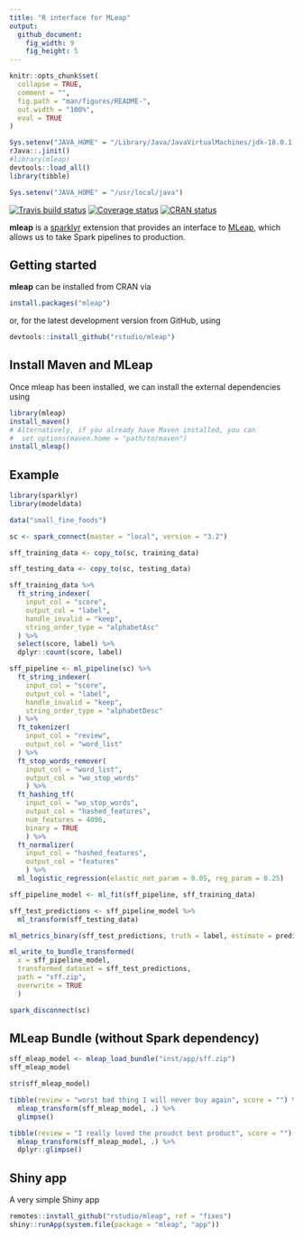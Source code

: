 ```yaml
---
title: "R interface for MLeap"
output:
  github_document:
    fig_width: 9
    fig_height: 5
---
```


```r
knitr::opts_chunk$set(
  collapse = TRUE,
  comment = "",
  fig.path = "man/figures/README-",
  out.width = "100%",
  eval = TRUE
)

Sys.setenv("JAVA_HOME" = "/Library/Java/JavaVirtualMachines/jdk-18.0.1.1.jdk/Contents/Home")
rJava::.jinit() 
#library(mleap)
devtools::load_all()
library(tibble)

Sys.setenv("JAVA_HOME" = "/usr/local/java")

```

[![Travis build status](https://travis-ci.org/rstudio/mleap.svg?branch=master)](https://travis-ci.org/rstudio/mleap) [![Coverage status](https://codecov.io/gh/rstudio/mleap/branch/master/graph/badge.svg)](https://codecov.io/github/rstudio/mleap?branch=master) [![CRAN status](https://www.r-pkg.org/badges/version/mleap)](https://cran.r-project.org/package=mleap)

**mleap** is a [sparklyr](http://spark.rstudio.com/) extension that provides an interface to [MLeap](https://github.com/combust/mleap), which allows us to take Spark pipelines to production.

## Getting started

**mleap** can be installed from CRAN via

```r
install.packages("mleap")
```

or, for the latest development version from GitHub, using

```r
devtools::install_github("rstudio/mleap")
```

## Install Maven and MLeap

Once mleap has been installed, we can install the external dependencies using

```r
library(mleap)
install_maven()
# Alternatively, if you already have Maven installed, you can 
#  set options(maven.home = "path/to/maven")
install_mleap()

```

## Example

```r
library(sparklyr)
library(modeldata)

data("small_fine_foods")

sc <- spark_connect(master = "local", version = "3.2")

sff_training_data <- copy_to(sc, training_data)

sff_testing_data <- copy_to(sc, testing_data)
```

```r
sff_training_data %>% 
  ft_string_indexer(
    input_col = "score",
    output_col = "label",
    handle_invalid = "keep",
    string_order_type = "alphabetAsc"
  ) %>% 
  select(score, label) %>% 
  dplyr::count(score, label)
```


```r
sff_pipeline <- ml_pipeline(sc) %>% 
  ft_string_indexer(
    input_col = "score",
    output_col = "label",
    handle_invalid = "keep",
    string_order_type = "alphabetDesc"
  ) %>% 
  ft_tokenizer(
    input_col = "review",
    output_col = "word_list"
  ) %>% 
  ft_stop_words_remover(
    input_col = "word_list", 
    output_col = "wo_stop_words"
    ) %>% 
  ft_hashing_tf(
    input_col = "wo_stop_words", 
    output_col = "hashed_features", 
    num_features = 4096,
    binary = TRUE
    ) %>%
  ft_normalizer(
    input_col = "hashed_features", 
    output_col = "features"
    ) %>% 
  ml_logistic_regression(elastic_net_param = 0.05, reg_param = 0.25)  

sff_pipeline_model <- ml_fit(sff_pipeline, sff_training_data)

sff_test_predictions <- sff_pipeline_model %>% 
  ml_transform(sff_testing_data) 

ml_metrics_binary(sff_test_predictions, truth = label, estimate = prediction)
```


```r
ml_write_to_bundle_transformed(
  x = sff_pipeline_model,  
  transformed_dataset = sff_test_predictions,  
  path = "sff.zip", 
  overwrite = TRUE
  )

spark_disconnect(sc) 
```

## MLeap Bundle (without Spark dependency)

```r
sff_mleap_model <- mleap_load_bundle("inst/app/sff.zip")
sff_mleap_model
```

```r
str(sff_mleap_model)
```


```r
tibble(review = "worst bad thing I will never buy again", score = "") %>% 
  mleap_transform(sff_mleap_model, .) %>% 
  glimpse()
```

```r
tibble(review = "I really loved the proudct best product", score = "") %>% 
  mleap_transform(sff_mleap_model, .) %>% 
  dplyr::glimpse()
```

## Shiny app

A very simple Shiny app 

```r
remotes::install_github("rstudio/mleap", ref = "fixes")
shiny::runApp(system.file(package = "mleap", "app"))
```



